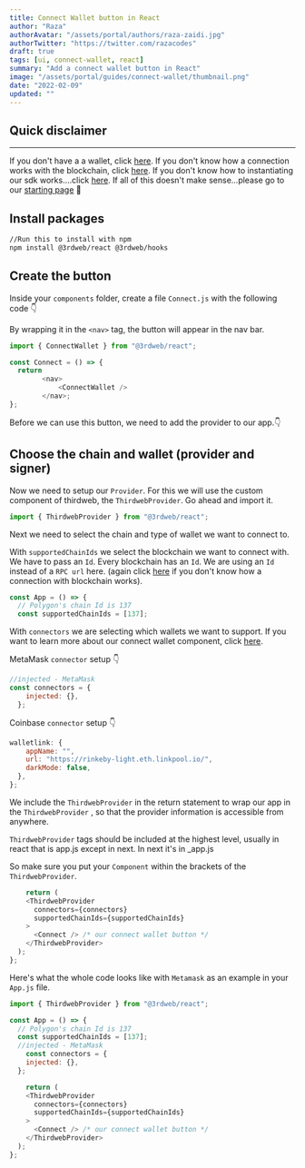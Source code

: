 ```yaml
---
title: Connect Wallet button in React
author: "Raza"
authorAvatar: "/assets/portal/authors/raza-zaidi.jpg"
authorTwitter: "https://twitter.com/razacodes"
draft: true
tags: [ui, connect-wallet, react]
summary: "Add a connect wallet button in React"
image: "/assets/portal/guides/connect-wallet/thumbnail.png"
date: "2022-02-09"
updated: ""
---
```


## Quick disclaimer

---

If you don't have a a wallet, click [here](/guides/create-a-metamask-wallet). If you don't know how a connection works with the blockchain, click [here](/learn/connect-to-blockchain). If you don't know how to instantiating our sdk works....click [here](/guides/sdk-guide). If all of this doesn't make sense...please go to our [starting page](/learn) 😬

## Install packages

```bash
//Run this to install with npm
npm install @3rdweb/react @3rdweb/hooks
```

## Create the button

Inside your `components` folder, create a file `Connect.js` with the following code 👇

By wrapping it in the `<nav>` tag, the button will appear in the nav bar.

```jsx:Connect.js
import { ConnectWallet } from "@3rdweb/react";

const Connect = () => {
  return
		<nav>
			<ConnectWallet />
		</nav>;
};
```

Before we can use this button, we need to add the provider to our app.👇

## Choose the chain and wallet (provider and signer)

Now we need to setup our `Provider`. For this we will use the custom component of thirdweb, the `ThirdwebProvider`. Go ahead and import it.

```jsx:App.js
import { ThirdwebProvider } from "@3rdweb/react";
```

Next we need to select the chain and type of wallet we want to connect to.

With `supportedChainIds` we select the blockchain we want to connect with. We have to pass an `Id`. Every blockchain has an `Id`. We are using an `Id` instead of a `RPC url` here. (again click [here](/portal/learn/connect-to-blockchain) if you don't know how a connection with blockchain works).

```jsx:App.js
const App = () => {
  // Polygon's chain Id is 137
  const supportedChainIds = [137];

```

With `connectors` we are selecting which wallets we want to support. If you want to learn more about our connect wallet component, click [here](/portal/guides/add-connectwallet-to-your-website).

MetaMask `connector` setup 👇

```jsx:App.js
//injected - MetaMask
const connectors = {
    injected: {},
  };
```

Coinbase `connector` setup 👇

```jsx:App.js
walletlink: {
    appName: "",
    url: "https://rinkeby-light.eth.linkpool.io/",
    darkMode: false,
  },
};
```

We include the `ThirdwebProvider` in the return statement to wrap our app in the `ThirdwebProvider` , so that the provider information is accessible from anywhere.

`ThirdwebProvider` tags should be included at the highest level, usually in react that is app.js except in next. In next it's in \_app.js

So make sure you put your `Component` within the brackets of the `ThirdwebProvider`.

```jsx:App.js
	return (
    <ThirdwebProvider
      connectors={connectors}
      supportedChainIds={supportedChainIds}
    >
      <Connect /> /* our connect wallet button */
    </ThirdwebProvider>
  );
};
```

Here's what the whole code looks like with `Metamask` as an example in your `App.js` file.

```jsx:App.js
import { ThirdwebProvider } from "@3rdweb/react";

const App = () => {
  // Polygon's chain Id is 137
  const supportedChainIds = [137];
  //injected - MetaMask
	const connectors = {
    injected: {},
  };

	return (
    <ThirdwebProvider
      connectors={connectors}
      supportedChainIds={supportedChainIds}
    >
      <Connect /> /* our connect wallet button */
    </ThirdwebProvider>
  );
};
```
